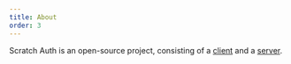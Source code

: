 ```yaml
---
title: About
order: 3
---
```


Scratch Auth is an open-source project, consisting of a [client](https://github.com/Looky1173/Scratch-Auth-Client) and a [server](https://github.com/Looky1173/Scratch-Auth-Server).
